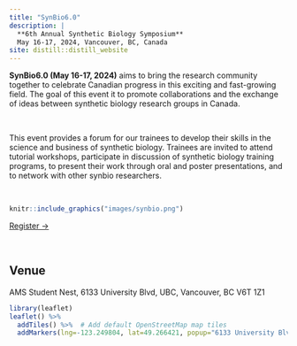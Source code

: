 ```yaml
---
title: "SynBio6.0"
description: |
  **6th Annual Synthetic Biology Symposium**  
  May 16-17, 2024, Vancouver, BC, Canada
site: distill::distill_website
---
```


<style type="text/css">


.d-title {
  background-image: url("images/ubc.jpg");
  background-size: cover; /* Cover the entire area */
  background-position: center; /* Center the background image */
  color: white;  /* Adjust text color for better visibility */
  text-align: center; /* Center the text */
}

</style>

<div class="center-text">

**SynBio6.0 (May 16-17, 2024)** aims to bring the research community together to celebrate Canadian progress in this exciting and fast-growing field. The goal of this event it to promote collaborations and the exchange of ideas between synthetic biology research groups in Canada. 

<br>

This event provides a forum for our trainees to develop their skills in the science and business of synthetic biology. Trainees are invited to attend tutorial workshops, participate in discussion of synthetic biology training programs, to present their work through oral and poster presentations, and to network with other synbio researchers.

</div>

<br> 

```r
knitr::include_graphics("images/synbio.png")
```

<div class="center-text"">
<a href="registration.html" class="register-button">Register →</a>
</div>

<br>

<div class="center-text">
## Venue

AMS Student Nest, 6133 University Blvd, UBC, Vancouver, BC V6T 1Z1
</div>


```r
library(leaflet)
leaflet() %>%
  addTiles() %>%  # Add default OpenStreetMap map tiles
  addMarkers(lng=-123.249804, lat=49.266421, popup="6133 University Blvd, UBC, Vancouver, BC")
```

